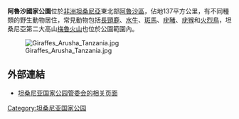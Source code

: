 {{Infobox Protected area 
| name = 阿魯沙國家公園
| iucn_category = II
| photo = Arusha-NatPark-Ngurdoto-Crater.jpg
| photo_caption = 國家公園內的[[火山湖|火山湖]]
| location = {{flag|Tanzania}}[[阿魯沙區|阿魯沙區]]
| coords = {{coord|3|15|S|36|50|E|region:TZ-01_type:landmark_source:dewiki|display=inline,title}}
| map = Tanzania
| relief = 1
| lat_d = 3
| lat_m = 15
| lat_s = 
| lat_NS = S
| long_d = 36
| long_m = 50
| long_s = 
| long_EW = E
| area = 137平方公里
| established = 1960年
| visitation_num = 
| visitation_year = 
| governing_body = 
}}

'''阿魯沙國家公園'''位於[[非洲|非洲]][[坦桑尼亞|坦桑尼亞]]東北部[[阿魯沙區|阿魯沙區]]，佔地137平方公里，有不同種類的野生動物居住，常見動物包括[[長頸鹿|長頸鹿]]、[[水牛|水牛]]、[[斑馬|斑馬]]、[[疣豬|疣豬]]、[[疣猴屬|疣猴]]和[[火烈鳥|火烈鳥]]，坦桑尼亞第二大高山[[梅魯火山|梅魯火山]]也位於公園範圍內。

[[File:Giraffes_Arusha_Tanzania.jpg|thumb]] 

==外部連結==
* [https://web.archive.org/web/20120925102429/http://tanzaniaparks.com/arusha.html 坦桑尼亚国家公园管委会的相关页面]{{en}}

{{Commonscat|Arusha National Park}}
{{Authority control}}
{{Africa-geo-stub}}

[[Category:坦桑尼亚国家公园|Category:坦桑尼亚国家公园]]